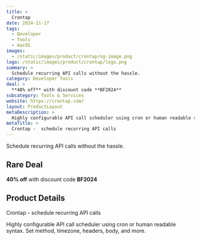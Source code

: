 ```yaml
---
title: >
  Crontap
date: 2024-11-17
tags:
  - Developer
  - Tools
  - macOS
images:
  - /static/images/product/crontap/og-image.png
logo: /static/images/product/crontap/logo.png
summary: >
  Schedule recurring API calls without the hassle.
category: Developer Tools
deal: >
  **40% off** with discount code **BF2024**
subcategory: Tools & Services
website: https://crontap.com/
layout: ProductLayout
metaDescription: >
  Highly configurable API call scheduler using cron or human readable syntax. Set method, timezone, headers, body, and more.
metaTitle: >
  Crontap -  schedule recurring API calls
---
```

Schedule recurring API calls without the hassle.

## Rare Deal

**40% off** with discount code **BF2024**
## Product Details
Crontap -  schedule recurring API calls

Highly configurable API call scheduler using cron or human readable syntax. Set method, timezone, headers, body, and more.
